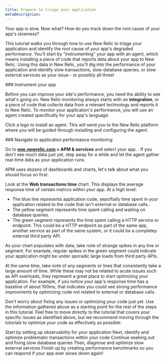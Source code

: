 ```yaml
---
title: Prepare to triage your application
metaDescription: 
---
```


Your app is slow. Now what? How do you track down the root cause of your app's slowness?

This tutorial walks you through how to use New Relic to triage your application and identify the root cause of your app's degraded performance. You'll start by "instrumenting" your app with an agent, which means installing a piece of code that reports data about your app to New Relic. Using this data in New Relic, you'll dig into the performance of your application and identify slow transactions, slow database queries, or slow external services as your issue - or possibly all three!

<Steps>
<Step>
### Instrument your app

Before you can improve your site's performance, you need the ability to see what's going on. New Relic monitoring always starts with an **integration**, or a piece of code that collects data from a relevant technology and reports it to New Relic. To monitor your application's performance, you will use an agent created specifically for your app's language.

Click a logo to install an agent. This will send you to the New Relic platform where you will be guided through installing and configuring the agent.

<TechTileGrid>
  
  <TechTile
    name="Go agent"
    icon="logo-go"
    to="https://one.newrelic.com/nr1-core?state=985d4005-ba90-a8c7-1da1-2af34539b03b"
  />

  <TechTile
    name="Java agent"
    icon="logo-java"
    to="https://one.newrelic.com/nr1-core?state=80d18bcb-4919-1fcb-2b77-9406838eb916"
  />

  <TechTile
    name=".NET agent"
    icon="logo-dotnet"
    to="https://one.newrelic.com/nr1-core?state=30e93090-6dfa-6b70-8e75-472f54414355"
  />

  <TechTile
    name="Node.js agent"
    icon="logo-nodejs"
    to="https://one.newrelic.com/marketplace/install-data-source?state=be2e62fa-cc3b-c428-27c4-8d662c9e80a1"
  />

  <TechTile
    name="PHP agent"
    icon="logo-php"
    to="https://one.newrelic.com/nr1-core?state=aa633b41-72d4-009c-3abf-55dcf64894fe"
  />

  <TechTile
    name="Python agent"
    icon="logo-python"
    to="https://one.newrelic.com/nr1-core?state=20fda75b-58fb-a92a-f9e1-7b052035c6e8"
  />

  <TechTile
    name="Ruby agent"
    icon="logo-ruby"
    to="https://one.newrelic.com/nr1-core?state=d69143ab-605c-579b-25bf-cc6e5fee5b80"
  />

</TechTileGrid>

</Step>

<Step>
### Navigate to application performance monitoring

Go to **[one.newrelic.com](https://one.newrelic.com/all-capabilities) > APM & services** and select your app. . If you don't see much data just yet, step away for a while and let the agent gather real-time data as your application runs.
</Step>

<Step>
APM uses dozens of dashboards and charts, let's talk about what you should focus on first:

Look at the **Web transactions time** chart. This displays the average response time of certain metrics within your app. At a high level:
  * The blue line represents application code, sepcifially time spent in your application related to the code that isn't external or database calls..
  * The yellow segment represents time spent calling and waiting on database queries.
  * The green segment represents the time spent calling a HTTP service or endpoint. This could be a HTTP endpoint as part of the same app, another service as part of the same system, or it could be a completey external third party API. 

</Step>
<Step>
As your chart populates with data, take note of strange spikes in any line or segment. For example, regular spikes in the green segment could indicate your application might be under sporadic large loads from third party APIs. 

At the same time, take note of any segments or lines that consistantly take a large amount of time. While these may not be related to acute issues such as API overloads, they represent a great place to start optimizing your application. For example, if you notice your app's response time has a baseline of about 100ms, that indicates you could see strong performance improvments by optimizing code not related to external or database calls.
</Step>
</Steps>

Don't worry about fixing any issues or optimizing your code just yet. Use the information gathered above as a starting point for the rest of the steps in this tutorial. Feel free to move directly to the tutorial that covers your specific issues as identified above, but we recommend moving through the tutorials to optimize your code as effectively as possible:

<DocTiles numbered>
  <DocTile title='Prepare to triage your application' path="/docs/journey-app-slow/root-causes" label={{text: "Tutorial", color: "green"}}>Start by setting up observability for your application</DocTile>
  <DocTile title='Identify problematic transactions' path="/docs/journey-app-slow/problematic-transactions" label={{text: "Tutorial", color: "green"}}>Next, identify and optimize problematic transactions within your code  </DocTile>
</DocTiles>

<DocTiles>
  <DocTile title='Identify slow database queries' number='3' path="/docs/journey-app-slow/slow-database-queries" label={{text: "Tutorial", color: "green"}}>Continue seeking out and fixing slow database queries</DocTile>
  <DocTile title='Identify slow external services' number='4' path="/docs/journey-app-slow/external-services" label={{text: "Tutorial", color: "green"}}>Then, diagnose and optimize slow external services </DocTile>
  <DocTile title='Create performance benchmarks' number='5' path="/docs/journey-app-slow/create-benchmarks/" label={{text: "Tutorial", color: "green"}}>Finish up by creating performance benchmarks so you can respond if your app ever slows down again!</DocTile>
</DocTiles>